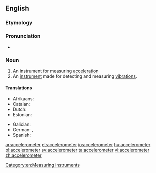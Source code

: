 ==English==
{{wikipedia}}

===Etymology===
{{suffix|accelerate|meter}}

===Pronunciation===
* {{a|US}} {{IPA|/æk.ˌsɛl.ə.ˈrɑm.ə.tɚ/|/ɪk.ˌsɛl.ə.ˈrɑm.ə.tɚ/}}

===Noun===
{{en-noun}}

# An instrument for measuring [[acceleration]]
# An [[instrument]] made for detecting and measuring [[vibration]]s.

====Translations====
{{trans-top|instrument for measuring acceleration}}
* Afrikaans: {{t-|af|versnellingsmeter}}
* Catalan: {{t-|ca|acceleròmetre|m}}
* Dutch: {{t-|nl|versnellingsmeter|m}}
* Estonian: {{t-|et|kiirendusandur}}
{{trans-mid}}
* Galician: {{t-|gl|acelerómetro|m}}
* German: {{t-|de|Beschleunigungssensor|m}}, {{t-|de|Beschleunigungsmesser|m}}
* Spanish: {{t+|es|acelerómetro|m}}
{{trans-bottom}}

[[Category:en:Measuring instruments]]

[[ar:accelerometer]]
[[et:accelerometer]]
[[io:accelerometer]]
[[hu:accelerometer]]
[[pl:accelerometer]]
[[sv:accelerometer]]
[[ta:accelerometer]]
[[vi:accelerometer]]
[[zh:accelerometer]]